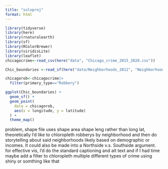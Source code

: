 ```yaml
---
title: "soloproj"
format: html
---
```


```r
library(tidyverse)
library(here)
library(rnaturalearth)
library(sf)
library(RColorBrewer)
library(viridisLite)
library(leaflet)
chicagocrime<-read_csv(here("data", "Chicago_crime_2015_2020.csv"))

Chic_boundaries <-read_sf(here("data/Neighborhoods_2012", "Neighborhoods_2012b.dbf"))

chicagorob<-chicagocrime|>
  filter(primary_type=="Robbery")

ggplot(Chic_boundaries) + 
  geom_sf() + 
  geom_point(
    data = chicagorob,
    aes(x = longitude, y = latitude)
  ) +
  theme_map()

```
problem, shape file uses shape area shape leng rather than long lat,
theoretically I'd like to chloropleth robberys by neighborhood and then do storytelling about said neighborhoods likely based on demographic or incomes. It could also be made into a Northside v.s. Southside argument. for effective vis, I'd do the standard captioning and alt text and if I had time maybe add a filter to chloropleth multiple different types of crime using shiny or somthing like that

